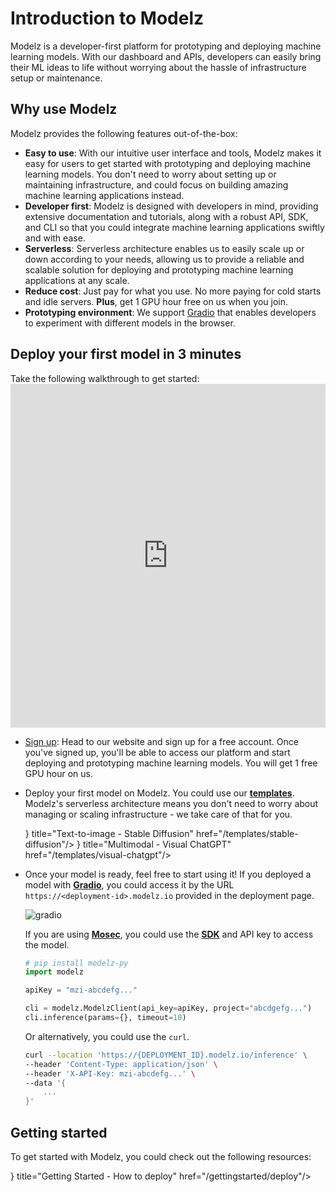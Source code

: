 # Introduction to Modelz

Modelz is a developer-first platform for prototyping and deploying machine learning models. With our dashboard and APIs, developers can easily bring their ML ideas to life without worrying about the hassle of infrastructure setup or maintenance.

## Why use Modelz

Modelz provides the following features out-of-the-box:

- **Easy to use**: With our intuitive user interface and tools, Modelz makes it easy for users to get started with prototyping and deploying machine learning models. You don't need to worry about setting up or maintaining infrastructure, and could focus on building amazing machine learning applications instead.
- **Developer first**: Modelz is designed with developers in mind, providing extensive documentation and tutorials, along with a robust API, SDK, and CLI so that you could integrate machine learning applications swiftly and with ease.
- **Serverless**: Serverless architecture enables us to easily scale up or down according to your needs, allowing us to provide a reliable and scalable solution for deploying and prototyping machine learning applications at any scale.
- **Reduce cost**: Just pay for what you use. No more paying for cold starts and idle servers. **Plus**, get 1 GPU hour free on us when you join.
- **Prototyping environment**: We support [Gradio](https://gradio.app/) that enables developers to experiment with different models in the browser.

## Deploy your first model in 3 minutes


<Callout emoji="🚀">
Take the following walkthrough to get started:
</Callout>

<iframe width="100%" height="550" src="https://www.youtube.com/embed/uM91mQxTt58" title="YouTube video player" frameborder="0" allow="accelerometer; autoplay; clipboard-write; encrypted-media; gyroscope; picture-in-picture; web-share" allowfullscreen></iframe>


- [Sign up](https://cloud.modelz.ai/login): Head to our website and sign up for a free account. Once you've signed up, you'll be able to access our platform and start deploying and prototyping machine learning models. You will get 1 free GPU hour on us.
- Deploy your first model on Modelz. You could use our [**templates**](./templates). Modelz's serverless architecture means you don't need to worry about managing or scaling infrastructure - we take care of that for you.

  <Cards>
  <Card icon={<svg xmlns="http://www.w3.org/2000/svg" fill="none" viewBox="0 0 24 24" strokeWidth={1.5} stroke="currentColor" className="w-6 h-6">
  <path strokeLinecap="round" strokeLinejoin="round" d="M9.813 15.904L9 18.75l-.813-2.846a4.5 4.5 0 00-3.09-3.09L2.25 12l2.846-.813a4.5 4.5 0 003.09-3.09L9 5.25l.813 2.846a4.5 4.5 0 003.09 3.09L15.75 12l-2.846.813a4.5 4.5 0 00-3.09 3.09zM18.259 8.715L18 9.75l-.259-1.035a3.375 3.375 0 00-2.455-2.456L14.25 6l1.036-.259a3.375 3.375 0 002.455-2.456L18 2.25l.259 1.035a3.375 3.375 0 002.456 2.456L21.75 6l-1.035.259a3.375 3.375 0 00-2.456 2.456zM16.894 20.567L16.5 21.75l-.394-1.183a2.25 2.25 0 00-1.423-1.423L13.5 18.75l1.183-.394a2.25 2.25 0 001.423-1.423l.394-1.183.394 1.183a2.25 2.25 0 001.423 1.423l1.183.394-1.183.394a2.25 2.25 0 00-1.423 1.423z" /></svg>} title="Text-to-image - Stable Diffusion" href="/templates/stable-diffusion"/>
  <Card icon={<svg xmlns="http://www.w3.org/2000/svg" fill="none" viewBox="0 0 24 24" strokeWidth={1.5} stroke="currentColor" className="w-6 h-6">
  <path strokeLinecap="round" strokeLinejoin="round" d="M9.813 15.904L9 18.75l-.813-2.846a4.5 4.5 0 00-3.09-3.09L2.25 12l2.846-.813a4.5 4.5 0 003.09-3.09L9 5.25l.813 2.846a4.5 4.5 0 003.09 3.09L15.75 12l-2.846.813a4.5 4.5 0 00-3.09 3.09zM18.259 8.715L18 9.75l-.259-1.035a3.375 3.375 0 00-2.455-2.456L14.25 6l1.036-.259a3.375 3.375 0 002.455-2.456L18 2.25l.259 1.035a3.375 3.375 0 002.456 2.456L21.75 6l-1.035.259a3.375 3.375 0 00-2.456 2.456zM16.894 20.567L16.5 21.75l-.394-1.183a2.25 2.25 0 00-1.423-1.423L13.5 18.75l1.183-.394a2.25 2.25 0 001.423-1.423l.394-1.183.394 1.183a2.25 2.25 0 001.423 1.423l1.183.394-1.183.394a2.25 2.25 0 00-1.423 1.423z" /></svg>} title="Multimodal - Visual ChatGPT" href="/templates/visual-chatgpt"/>
  </Cards>

- Once your model is ready, feel free to start using it! If you deployed a model with [**Gradio**](./frameworks/gradio), you could access it by the URL `https://<deployment-id>.modelz.io` provided in the deployment page.

  ![gradio](./gettingstarted/images/gradio.png)

  If you are using [**Mosec**](./frameworks/mosec), you could use the [**SDK**](./sdk) and API key to access the model.

  ```python copy
  # pip install modelz-py
  import modelz

  apiKey = "mzi-abcdefg..."

  cli = modelz.ModelzClient(api_key=apiKey, project="abcdgefg...")
  cli.inference(params={}, timeout=10)
  ```

  Or alternatively, you could use the `curl`.

  ```bash copy
  curl --location 'https://{DEPLOYMENT_ID}.modelz.io/inference' \
  --header 'Content-Type: application/json' \
  --header 'X-API-Key: mzi-abcdefg...' \
  --data '{
      ...
  }'
  ```

## Getting started

To get started with Modelz, you could check out the following resources:


<Cards>
  <Card icon={<svg xmlns="http://www.w3.org/2000/svg" fill="none" viewBox="0 0 24 24" strokeWidth={1.5} stroke="currentColor" className="w-6 h-6">
  <path strokeLinecap="round" strokeLinejoin="round" d="M9.813 15.904L9 18.75l-.813-2.846a4.5 4.5 0 00-3.09-3.09L2.25 12l2.846-.813a4.5 4.5 0 003.09-3.09L9 5.25l.813 2.846a4.5 4.5 0 003.09 3.09L15.75 12l-2.846.813a4.5 4.5 0 00-3.09 3.09zM18.259 8.715L18 9.75l-.259-1.035a3.375 3.375 0 00-2.455-2.456L14.25 6l1.036-.259a3.375 3.375 0 002.455-2.456L18 2.25l.259 1.035a3.375 3.375 0 002.456 2.456L21.75 6l-1.035.259a3.375 3.375 0 00-2.456 2.456zM16.894 20.567L16.5 21.75l-.394-1.183a2.25 2.25 0 00-1.423-1.423L13.5 18.75l1.183-.394a2.25 2.25 0 001.423-1.423l.394-1.183.394 1.183a2.25 2.25 0 001.423 1.423l1.183.394-1.183.394a2.25 2.25 0 00-1.423 1.423z" />
</svg>
} title="Getting Started - How to deploy" href="/gettingstarted/deploy"/>
</Cards>
